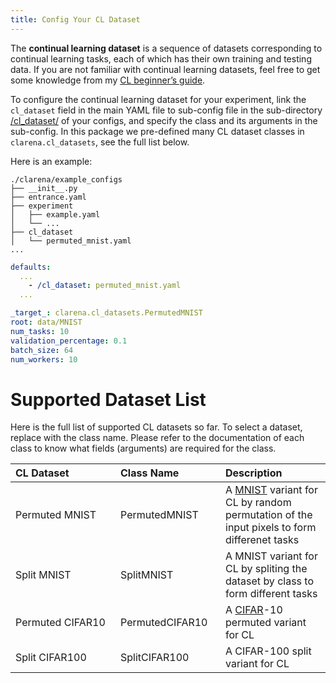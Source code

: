 ```yaml
---
title: Config Your CL Dataset
---
```


The **continual learning dataset** is a sequence of datasets corresponding to continual learning tasks, each of which has their own training and testing data. If you are not familiar with continual learning datasets, feel free to get some knowledge from my [CL beginner's guide](../../../../posts/continual-learning-beginners-guide.qmd#CL-dataset).

To configure the continual learning dataset for your experiment, link the `cl_dataset` field in the main YAML file to sub-config file in the sub-directory [<your-config-dir>/cl_dataset/](https://github.com/pengxiang-wang/continual-learning-arena/tree/main/clarena/example_configs/cl_dataset/) of your configs, and specify the class and its arguments in the sub-config. In this package we pre-defined many CL dataset classes in `clarena.cl_datasets`, see the full list below.

Here is an example:

```plain
./clarena/example_configs
├── __init__.py
├── entrance.yaml
├── experiment
│   ├── example.yaml
│   └── ...
├── cl_dataset
│   └── permuted_mnist.yaml
...
```

```.yaml
defaults:
  ...
    - /cl_dataset: permuted_mnist.yaml
  ...
```

```.yaml
_target_: clarena.cl_datasets.PermutedMNIST
root: data/MNIST
num_tasks: 10
validation_percentage: 0.1
batch_size: 64
num_workers: 10
```



# Supported Dataset List {#list}

Here is the full list of supported CL datasets so far. To select a dataset, replace with the class name. Please refer to the documentation of each class to know what fields (arguments) are required for the class.


| CL Dataset  |   Class Name | Description       |
| :----------------------------------------------------------- |:----------------------------------------------------------- |:----------------------------------------------------------- |
| Permuted MNIST  | PermutedMNIST | A [MNIST](http://yann.lecun.com/exdb/mnist/) variant for CL by random permutation of the input pixels to form differenet tasks   |
| Split MNIST |SplitMNIST | A MNIST variant for CL by spliting the dataset by class to form different tasks |
| Permuted CIFAR10 |   PermutedCIFAR10      | A [CIFAR](https://www.cs.toronto.edu/~kriz/cifar.html)-10 permuted variant for CL  |
| Split CIFAR100 | SplitCIFAR100  | A CIFAR-100 split variant for CL  |
